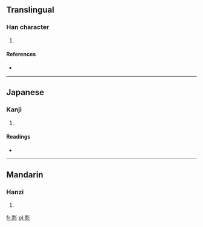 ==Translingual==

===Han character===
{{Han char|rn=59|rad=彡|as=11|sn=14|four=1292<sub>2</sub>|canj=一火竹竹竹 (MFHHH)}}

# {{defn|Han|sort=彡11}}

====References====
* {{Han ref|kx=0364.140|dkj=10014|dj=0683.200|hdz=20856.130|uh=5F6F|ud=24431|bh=E1C0|bd=57792}}

----

==Japanese==

===Kanji===
{{ja-kanji|grade=|rs=彡11}}

# {{defn|Japanese|sort=彡11}}

====Readings====
* {{ja-readings|on=[[ひょう]] (hyō), [[びょう]] (byō)|kun=}}

----

==Mandarin==

===Hanzi===
{{cmn-hanzi|pin=[[piāo]] ([[piao1]])|wg=p'iao<sup>1</sup>}}

# {{defn|Mandarin|sort=彡11}}

[[fr:彯]]
[[pl:彯]]